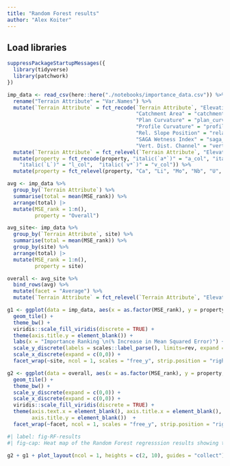 ```yaml
---
title: "Random Forest results"
author: "Alex Koiter"
---
```


## Load libraries
```r
suppressPackageStartupMessages({
  library(tidyverse)
  library(patchwork)
})
```

```r
imp_data <- read_csv(here::here("./notebooks/importance_data.csv")) %>%
  rename("Terrain Attribute" = "Var.Names") %>%
  mutate(`Terrain Attribute` = fct_recode(`Terrain Attribute`, "Elevation" = "elevation", 
                                          "Catchment Area" = "catchment_area",
                                          "Plan Curvature" = "plan_curvature",
                                          "Profile Curvature" = "profile_curvature",
                                          "Rel. Slope Position" = "relative_slope_position",
                                          "SAGA Wetness Index" = "saga_wetness_index",
                                          "Vert. Dist. Channel" = "vertical_distance_channel_network")) %>%
  mutate(`Terrain Attribute` = fct_relevel(`Terrain Attribute`, "Elevation", "Rel. Slope Position", "Vert. Dist. Channel", "SAGA Wetness Index", "Catchment Area", "Profile Curvature", "Plan Curvature")) %>%
  mutate(property = fct_recode(property, "italic(`a*`)" = "a_col", "italic(`c*`)" = "c_col", "italic(`h*`)" = "h_col", 
    "italic(`L`)" = "l_col",  "italic(`v*`)" = "v_col")) %>%
  mutate(property = fct_relevel(property, "Ca", "Li", "Mo", "Nb", "U", "Zn", "italic(`a*`)", "italic(`c*`)",  "italic(`L`)", "italic(`v*`)"))

avg <- imp_data %>%
  group_by(`Terrain Attribute`) %>%
  summarise(total = mean(MSE_rank)) %>%
  arrange(total) |>
  mutate(MSE_rank = 1:n(),
         property = "Overall")

avg_site<- imp_data %>%
  group_by(`Terrain Attribute`, site) %>%
  summarise(total = mean(MSE_rank)) %>%
  group_by(site) %>%
  arrange(total) |>
  mutate(MSE_rank = 1:n(),
         property = site)

overall <- avg_site %>%
  bind_rows(avg) %>%
  mutate(facet = "Average") %>%
  mutate(`Terrain Attribute` = fct_relevel(`Terrain Attribute`, "Elevation", "Rel. Slope Position", "Vert. Dist. Channel", "SAGA Wetness Index", "Catchment Area", "Profile Curvature", "Plan Curvature"))

g1 <- ggplot(data = imp_data, aes(x = as.factor(MSE_rank), y = property, fill = `Terrain Attribute`)) + 
  geom_tile() +
  theme_bw() +
  viridis::scale_fill_viridis(discrete = TRUE) +
  theme(axis.title.y = element_blank()) +
  labs(x = "Importance Ranking \n(% Increase in Mean Squared Error)") +
  scale_y_discrete(labels = scales::label_parse(), limits=rev, expand = c(0,0)) +
  scale_x_discrete(expand = c(0,0)) +
  facet_wrap(~site, ncol = 1, scales = "free_y", strip.position = "right")

g2 <- ggplot(data = overall, aes(x = as.factor(MSE_rank), y = property, fill = `Terrain Attribute`)) + 
  geom_tile() +
  theme_bw() +
  scale_y_discrete(expand = c(0,0)) +
  scale_x_discrete(expand = c(0,0)) +
  viridis::scale_fill_viridis(discrete = TRUE) +
  theme(axis.text.x = element_blank(), axis.title.x = element_blank(), axis.ticks.x = element_blank(),
        axis.title.y = element_blank())  +
  facet_wrap(~facet, ncol = 1, scales = "free_y", strip.position = "right")
```

```r
#| label: fig-RF-results
#| fig-cap: Heat map of the Random Forest regresssion results showing the ranking of the importance of terrain attributes (based on % increase in Mean Squared Error) in explaining the spatial variabilty of selected colour and geochemical properties within the agricultural and forested sites. Top panel shows an average ranking for each site and across both sites.

g2 + g1 + plot_layout(ncol = 1, heights = c(2, 10), guides = "collect") & theme(legend.position = 'right')

```

